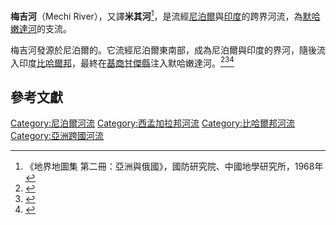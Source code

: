 {{Geobox| River
<!-- *** Name section *** -->  
| name                            = 梅吉河<br>Mechi River
| category_hide = 1
| native_name                     = 
| other_name                      = 
| other_name1                     =
<!-- *** Image *** --->
| image                           = 
| image_size                      = 
| image_caption                  = 
<!-- *** Etymology *** --->
| etymology                      = 
<!-- *** Country etc. *** -->
| country                        = 尼泊爾
| country1                       = 印度
| state                          = 
| state1                         = 
| region                         = 
| region1                        =
| district                       = 
| district1                      = 
| city                           = 
| city1                          = 
| city2                          = 
| landmark                       = 
| landmark1                      = 
<!-- *** Geography *** -->
| length                         = 
| watershed                      = 
| discharge_location             = 
| discharge                      = 
| discharge_max                  = 
| discharge_min                  = 
| discharge1_location            = 
| discharge1                     = 
<!-- *** Source *** -->
| source_name                    = 瑪哈巴拉特山脈
| source_location                = 
| source_district                = 
| source_region                  = Mahabharat Lekh
| source_state                   = 
| source_country                 = Nepal
| source_lat_d                   = 
| source_lat_m                   = 
| source_lat_s                   = 
| source_lat_NS                  = N
| source_long_d                  = 
| source_long_m                  = 
| source_long_s                  = 
| source_long_EW                 = E
| source_elevation               = 
| source_length                  = 
<!-- *** Mouth *** -->
| mouth_name                     = 默哈嫩達河
| mouth_location                 = 
| mouth_district                 =  Kishanganj district
| mouth_region                   =
| mouth_state                    =  Bihar
| mouth_country                  =  India
| mouth_lat_d                    =  26
| mouth_lat_m                    =  13
| mouth_lat_s                    =  46
| mouth_lat_NS                   = N
| mouth_long_d                   = 87
| mouth_long_m                   = 57
| mouth_long_s                   =  05
| mouth_long_EW                  = E
| mouth_elevation                = 
<!-- *** Tributaries *** -->
| tributary_left              =  
| tributary_left1             = 
| tributary_right             =   
| tributary_right1            =  
<!-- *** Free fields *** -->
| free_name                   =  
| free_value                  = 
<!-- *** Map section *** -->
| map                         = 
| map_size                    =   
| map_caption                 =
}}
{{about|河流|地區|梅吉專區}}
'''梅吉河'''（Mechi River），又譯'''米其河'''<ref>《地界地圖集 第二冊：亞洲與俄國》，國防研究院、中國地學研究所，1968年</ref>，是流經[[尼泊爾|尼泊爾]]與[[印度|印度]]的跨界河流，為[[默哈嫩達河|默哈嫩達河]]的支流。

梅吉河發源於尼泊爾的{{link-en|瑪哈巴拉特山脈|Lower Himalayan Range}}。它流經尼泊爾東南部，成為尼泊爾與印度的界河，隨後流入印度[[比哈爾邦|比哈爾邦]]，最終在[[基商甘傑縣|基商甘傑縣]]注入默哈嫩達河。<ref>{{cite web| url=http://emily7787.wikispaces.com/file/view/Five+Themes+of+Geography+Master.pdf| title=Five Themes of Geography| work=Rivers| first=| last=| publisher=| accessdate=2010-05-22| archive-date=2011-07-18| archive-url=https://web.archive.org/web/20110718051221/http://emily7787.wikispaces.com/file/view/Five+Themes+of+Geography+Master.pdf| dead-url=yes}}</ref><ref>{{cite web|url = | title = http://www.newworldencyclopedia.org/entry/Gurkha_War |  title=Gurkha War | work = | first=  | last=  | publisher = New World Encyclopaedia |accessdate = 2010-05-22}}</ref><ref>{{cite web |url =http://kishanganj.bih.nic.in/river.htm |title =Kishanganj district |work = |first = |last = |publisher =Kishanganj district administration |accessdate =2010-05-22 |deadurl =yes |archiveurl =https://web.archive.org/web/20100408074040/http://kishanganj.bih.nic.in/river.htm |archivedate =2010-04-08 }}</ref>

==參考文獻==
{{reflist}}

{{Hydrography of Nepal}}
{{Rivers in and around Bengal}}
{{Rivers in Bihar}}

[[Category:尼泊爾河流|Category:尼泊爾河流]]
[[Category:西孟加拉邦河流|Category:西孟加拉邦河流]]
[[Category:比哈爾邦河流|Category:比哈爾邦河流]]
[[Category:亞洲跨國河流|Category:亞洲跨國河流]]